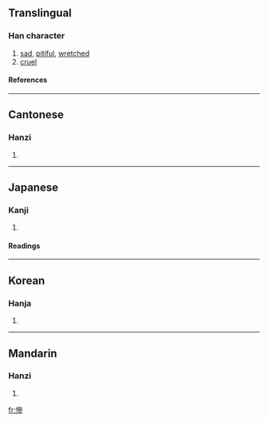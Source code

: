 {{see|惨}}

==Translingual==
===Han character===
{{Han char|rn=61|rad=心|as=11|sn=14|four=9302<sub>2</sub>|canj=心戈戈竹 (PIIH)}}
# [[sad]], [[pitiful]], [[wretched]]
# [[cruel]]
====References====
{{Han ref|kx=0398.380|dkj=11094|dj=0738.030|hdz=42348.110|uh=6158|ud=24920|bh=BA47|bd=47687}}
----
==Cantonese==
===Hanzi===
{{yue-hanzi|jyut=|y=chaam2}}
# {{defn|Cantonese}}
----
==Japanese==
===Kanji===
{{ja-kanji|grade=|rs=心11}}
# {{defn|Japanese}} 
====Readings====
{{ja-readings|on=[[さん]] (san), [[ざん]] (zan)|kun=[[みじめ]] (mijime)}}
----
==Korean==
===Hanja===
{{ko-hanja|hangeul=[[참]], [[침]]|eumhun=|rv=cham, chim|mr=ch'am, ch'im|y=cham, chim}}
# {{defn|Korean}}
----
==Mandarin==
===Hanzi===
{{cmn-hanzi|sim=惨|pin=[[cǎn]] ([[can3]])|wg=ts'an<sup>3</sup>}}
# {{defn|Mandarin}}

[[fr:慘]]